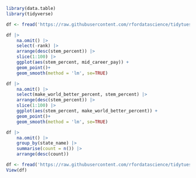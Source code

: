 ```r
library(data.table)
library(tidyverse)
```

```r
df <- fread('https://raw.githubusercontent.com/rfordatascience/tidytuesday/master/data/2020/2020-03-10/salary_potential.csv')
```
```r
df |>
    na.omit() |>
    select(-rank) |>
    arrange(desc(stem_percent)) |>
    slice(1:100) |>
    ggplot(aes(stem_percent, mid_career_pay)) +
    geom_point()+
    geom_smooth(method = 'lm', se=TRUE)
```

```r
df |>
    na.omit() |>
    select(make_world_better_percent, stem_percent) |>
    arrange(desc(stem_percent)) |>
    slice(1:100) |>
    ggplot(aes(stem_percent, make_world_better_percent)) +
    geom_point()+
    geom_smooth(method = 'lm', se=TRUE)
```
```r
df |>
    na.omit() |>
    group_by(state_name) |>
    summarise(count = n()) |>
    arrange(desc(count)) 
```
```r
df <- fread('https://raw.githubusercontent.com/rfordatascience/tidytuesday/master/data/2020/2020-03-10/tuition_cost.csv')
View(df)
```

